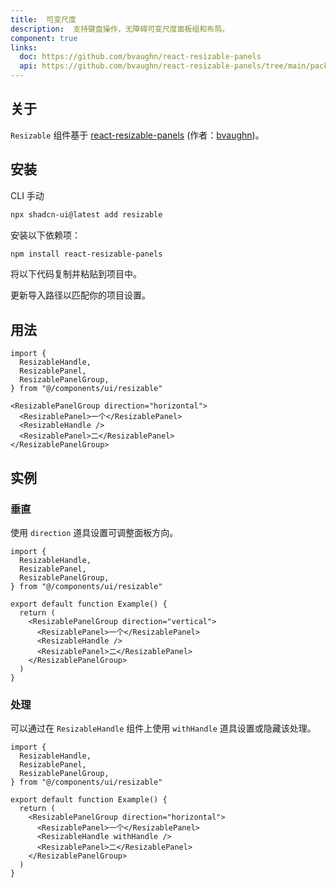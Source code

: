 ```yaml
---
title:  可变尺度
description:  支持键盘操作，无障碍可变尺度面板组和布局。
component: true
links:
  doc: https://github.com/bvaughn/react-resizable-panels
  api: https://github.com/bvaughn/react-resizable-panels/tree/main/packages/react-resizable-panels
---
```


<ComponentPreview
  name="resizable-demo"
  description="一群可调整水平和垂直面板。"
/>

## 关于

`Resizable` 组件基于 [react-resizable-panels](https://github.com/bvaughn/react-resizable-panels) (作者：[bvaughn](https://github.com/bvaughn))。

## 安装

<Tabs defaultValue="cli">

<TabsList>
  <TabsTrigger value="cli">CLI</TabsTrigger>
  <TabsTrigger value="manual">手动</TabsTrigger>
</TabsList>
<TabsContent value="cli">

```bash
npx shadcn-ui@latest add resizable
```

</TabsContent>

<TabsContent value="manual">

<Steps>

<Step>安装以下依赖项：</Step>

```bash
npm install react-resizable-panels
```

<Step>将以下代码复制并粘贴到项目中。</Step>

<ComponentSource name="resizable" />

<Step>更新导入路径以匹配你的项目设置。</Step>

</Steps>

</TabsContent>

</Tabs>

## 用法

```tsx
import {
  ResizableHandle,
  ResizablePanel,
  ResizablePanelGroup,
} from "@/components/ui/resizable"
```

```tsx
<ResizablePanelGroup direction="horizontal">
  <ResizablePanel>一个</ResizablePanel>
  <ResizableHandle />
  <ResizablePanel>二</ResizablePanel>
</ResizablePanelGroup>
```

## 实例

### 垂直

使用 `direction` 道具设置可调整面板方向。

<ComponentPreview
  name="resizable-vertical"
  description="一群可调整垂直面板。"
/>

```tsx showLineNumbers {9}
import {
  ResizableHandle,
  ResizablePanel,
  ResizablePanelGroup,
} from "@/components/ui/resizable"

export default function Example() {
  return (
    <ResizablePanelGroup direction="vertical">
      <ResizablePanel>一个</ResizablePanel>
      <ResizableHandle />
      <ResizablePanel>二</ResizablePanel>
    </ResizablePanelGroup>
  )
}
```

### 处理

可以通过在 `ResizableHandle` 组件上使用 `withHandle` 道具设置或隐藏该处理。

<ComponentPreview
  name="resizable-handle"
  description="一群带处理的可调整模块。"
/>

```tsx showLineNumbers {11}
import {
  ResizableHandle,
  ResizablePanel,
  ResizablePanelGroup,
} from "@/components/ui/resizable"

export default function Example() {
  return (
    <ResizablePanelGroup direction="horizontal">
      <ResizablePanel>一个</ResizablePanel>
      <ResizableHandle withHandle />
      <ResizablePanel>二</ResizablePanel>
    </ResizablePanelGroup>
  )
}
```